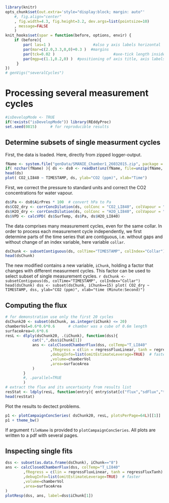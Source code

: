<!--
%\VignetteEngine{knitr}
%\VignetteIndexEntry{DEGeb example: UStar estimation}
-->

```{r setup, include=FALSE}
library(knitr)
opts_chunk$set(out.extra='style="display:block; margin: auto"'
    #, fig.align="center"
    , fig.width=4.3, fig.height=3.2, dev.args=list(pointsize=10)
    , message=FALSE
    )
knit_hooks$set(spar = function(before, options, envir) {
    if (before){
        par( las=1 )                   #also y axis labels horizontal
        par(mar=c(2.0,3.3,0,0)+0.3 )  #margins
        par(tck=0.02 )                          #axe-tick length inside plots             
        par(mgp=c(1.1,0.2,0) )  #positioning of axis title, axis labels, axis
     }
})
# genVigs("severalCycles")
```

Processing several measurement cycles
==============================================

```{r results='hide'}
#isDevelopMode <- TRUE
if(!exists("isDevelopMode")) library(REddyProc)
set.seed(0815)      # for reproducible results
```

Determine subsets of single measurment cycles
---------------------------------------------------

First, the data is loaded. Here, directly from zipped logger-output.
```{r, spar=TRUE, fig.width=12}
fName <- system.file("genData/SMANIE_Chamber1_26032015.zip", package = "RespChamberProc")
if( nzchar(fName) ){ ds <- ds0 <- readDat(unz(fName, file=unzip(fName, list=TRUE)[1,"Name"] ),tz="UTC") }
head(ds)
plot( CO2_LI840 ~ TIMESTAMP, ds, ylab="CO2 (ppm)", xlab="Time")
```

First, we correct the pressure to standard units and correct the CO2
concentrations for water vapour.
```{r}
ds$Pa <- ds0$AirPres * 100  # convert hPa to Pa
ds$CO2_dry <- corrConcDilution(ds, colConc = "CO2_LI840", colVapour = "H2O_LI840")
ds$H2O_dry <- corrConcDilution(ds, colConc = "H2O_LI840", colVapour = "H2O_LI840")
ds$VPD <- calcVPD( ds$SurTemp, ds$Pa, ds$H2O_LI840)
```

The data comprises many measurement cycles, even for the same collar. In order
to process each measurement cycle independently, we first determine parts of
the time series that are contiguous, i.e. without gaps and without change of an
index variable, here variable `collar`.

 ```{r}
dsChunk <- subsetContiguous(ds, colTime="TIMESTAMP", colIndex="Collar") 
head(dsChunk)
```

The new modified contains a new variable, `iChunk`, holding a factor that
changes with different measurment cycles.
This factor can be used to select subset of single measurement cycles. 
 ```{r , spar=TRUE}
dsChunk <- subsetContiguous(ds, colTime="TIMESTAMP", colIndex="Collar") 
head(dsChunk)
dss <- subset(dsChunk, iChunk==15)
plot( CO2_dry ~ TIMESTAMP, dss, ylab="CO2 (ppm)", xlab="time (Minute:Second)")
```

Computing the flux
---------------------
```{r}
# for demonstration use only the first 20 cycles
dsChunk20 <- subset(dsChunk, as.integer(iChunk) <= 20) 
chamberVol=0.6*0.6*0.6		# chamber was a cube of 0.6m length
surfaceArea=0.6*0.6
resL <- dlply(dsChunk20, .(iChunk), function(dss){
			cat(",",dss$iChunk[1])
			ans <- calcClosedChamberFlux(dss, colTemp="T_LI840"
					,fRegress = c(lin = regressFluxLinear, tanh = regressFluxTanh)	# linear and saturating shape
					,debugInfo=list(omitEstimateLeverage=TRUE)	# faster
					,volume=chamberVol
					,area=surfaceArea
			)		
		}
		#, .parallel=TRUE
		)
# extract the flux and its uncertainty from results list		
resStat <- ldply(resL, function(entry){ entry$stat[c("flux","sdFlux","tLag")] })
head(resStat)
```

Plot the results to dectect problems. 
```{r, spar=TRUE, fig.width=11, fig.height=6}
p1 <- plotCampaignConcSeries( dsChunk20, resL, plotsPerPage=64L)[[1]]   # first page
p1 + theme_bw()
```

If argument `fileName` is provided to `plotCampaignConcSeries`. All plots are
written to a pdf with several pages.

Inspecting single fits
-------------------------
```{r}
dss <- subset(as.data.frame(dsChunk), iChunk=="8")
ans <- calcClosedChamberFlux(dss, colTemp="T_LI840"
		,fRegress = c(lin = regressFluxLinear, tanh = regressFluxTanh)	# linear and saturating shape
		,debugInfo=list(omitEstimateLeverage=TRUE)	# faster
		,volume=chamberVol
		,area=surfaceArea
)
plotResp(dss, ans, label=dss$iChunk[1])	
```
		


